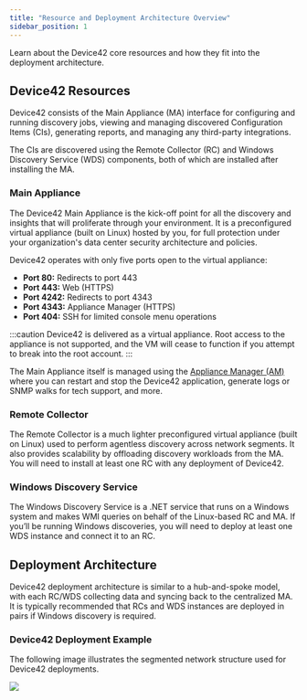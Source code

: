 ```yaml
---
title: "Resource and Deployment Architecture Overview"
sidebar_position: 1
---
```

Learn about the Device42 core resources and how they fit into the deployment architecture.

## Device42 Resources

Device42 consists of the Main Appliance (MA) interface for configuring and running discovery jobs, viewing and managing discovered Configuration Items (CIs), generating reports, and managing any third-party integrations.

The CIs are discovered using the Remote Collector (RC) and Windows Discovery Service (WDS) components, both of which are installed after installing the MA. 

### Main Appliance

The Device42 Main Appliance is the kick-off point for all the discovery and insights that will proliferate through your environment. It is a preconfigured virtual appliance (built on Linux) hosted by you, for full protection under your organization's data center security architecture and policies.

Device42 operates with only five ports open to the virtual appliance:

- **Port 80:** Redirects to port 443
- **Port 443:** Web (HTTPS)
- **Port 4242:** Redirects to port 4343
- **Port 4343:** Appliance Manager (HTTPS)
- **Port 404:** SSH for limited console menu operations

:::caution
Device42 is delivered as a virtual appliance. Root access to the appliance is not supported, and the VM will cease to function if you attempt to break into the root account.
:::

The Main Appliance itself is managed using the [Appliance Manager (AM)](/administration/appliance-manager/index.mdx) where you can restart and stop the Device42 application, generate logs or SNMP walks for tech support, and more.

### Remote Collector

The Remote Collector is a much lighter preconfigured virtual appliance (built on Linux) used to perform agentless discovery across network segments. It also provides scalability by offloading discovery workloads from the MA. You will need to install at least one RC with any deployment of Device42.

### Windows Discovery Service

The Windows Discovery Service is a .NET service that runs on a Windows system and makes WMI queries on behalf of the Linux-based RC and MA. If you’ll be running Windows discoveries, you will need to deploy at least one WDS instance and connect it to an RC.

## Deployment Architecture

Device42 deployment architecture is similar to a hub-and-spoke model, with each RC/WDS collecting data and syncing back to the centralized MA. It is typically recommended that RCs and WDS instances are deployed in pairs if Windows discovery is required.

### Device42 Deployment Example

The following image illustrates the segmented network structure used for Device42 deployments.

![](/assets/images/deployment-architecture.png)
